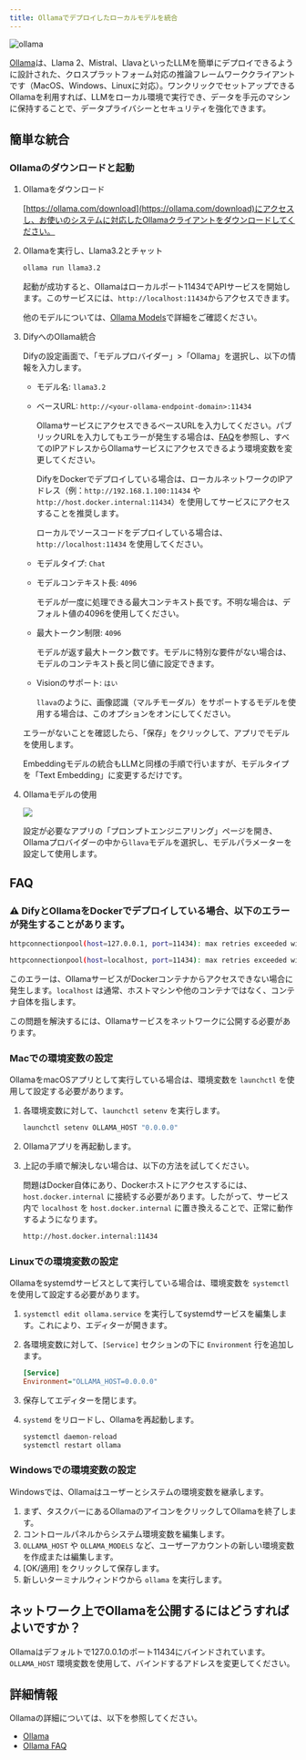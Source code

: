 ```yaml
---
title: Ollamaでデプロイしたローカルモデルを統合
---
```



![ollama](https://assets-docs.dify.ai/dify-enterprise-mintlify/jp/development/models-integration/4b23476f2be72e5c1acb9a3e5714b191.png)

[Ollama](https://github.com/jmorganca/ollama)は、Llama 2、Mistral、LlavaといったLLMを簡単にデプロイできるように設計された、クロスプラットフォーム対応の推論フレームワーククライアントです（MacOS、Windows、Linuxに対応）。ワンクリックでセットアップできるOllamaを利用すれば、LLMをローカル環境で実行でき、データを手元のマシンに保持することで、データプライバシーとセキュリティを強化できます。

## 簡単な統合

### Ollamaのダウンロードと起動

1.  Ollamaをダウンロード

    [https://ollama.com/download](https://ollama.com/download)にアクセスし、お使いのシステムに対応したOllamaクライアントをダウンロードしてください。

2.  Ollamaを実行し、Llama3.2とチャット

    ```bash
    ollama run llama3.2
    ```
    
    起動が成功すると、Ollamaはローカルポート11434でAPIサービスを開始します。このサービスには、`http://localhost:11434`からアクセスできます。

    他のモデルについては、[Ollama Models](https://ollama.com/library)で詳細をご確認ください。

3.  DifyへのOllama統合

    Difyの設定画面で、「モデルプロバイダー」>「Ollama」を選択し、以下の情報を入力します。

    *   モデル名: `llama3.2`
    *   ベースURL: `http://<your-ollama-endpoint-domain>:11434`

        OllamaサービスにアクセスできるベースURLを入力してください。パブリックURLを入力してもエラーが発生する場合は、[FAQ](#faq)を参照し、すべてのIPアドレスからOllamaサービスにアクセスできるよう環境変数を変更してください。

        DifyをDockerでデプロイしている場合は、ローカルネットワークのIPアドレス（例：`http://192.168.1.100:11434` や `http://host.docker.internal:11434`）を使用してサービスにアクセスすることを推奨します。

        ローカルでソースコードをデプロイしている場合は、`http://localhost:11434` を使用してください。

    *   モデルタイプ: `Chat`
    *   モデルコンテキスト長: `4096`

        モデルが一度に処理できる最大コンテキスト長です。不明な場合は、デフォルト値の4096を使用してください。
    *   最大トークン制限: `4096`

        モデルが返す最大トークン数です。モデルに特別な要件がない場合は、モデルのコンテキスト長と同じ値に設定できます。
    *   Visionのサポート: `はい`

        `llava`のように、画像認識（マルチモーダル）をサポートするモデルを使用する場合は、このオプションをオンにしてください。

    エラーがないことを確認したら、「保存」をクリックして、アプリでモデルを使用します。

    Embeddingモデルの統合もLLMと同様の手順で行いますが、モデルタイプを「Text Embedding」に変更するだけです。

4.  Ollamaモデルの使用

    ![](https://assets-docs.dify.ai/dify-enterprise-mintlify/jp/development/models-integration/aa3207efbcc2121ae5e03b233c90167a.png)


    設定が必要なアプリの「プロンプトエンジニアリング」ページを開き、Ollamaプロバイダーの中から`llava`モデルを選択し、モデルパラメーターを設定して使用します。

## FAQ

### ⚠️ DifyとOllamaをDockerでデプロイしている場合、以下のエラーが発生することがあります。

```bash
httpconnectionpool(host=127.0.0.1, port=11434): max retries exceeded with url:/cpi/chat (Caused by NewConnectionError('<urllib3.connection.HTTPConnection object at 0x7f8562812c20>: fail to establish a new connection:[Errno 111] Connection refused'))

httpconnectionpool(host=localhost, port=11434): max retries exceeded with url:/cpi/chat (Caused by NewConnectionError('<urllib3.connection.HTTPConnection object at 0x7f8562812c20>: fail to establish a new connection:[Errno 111] Connection refused'))
```

このエラーは、OllamaサービスがDockerコンテナからアクセスできない場合に発生します。`localhost` は通常、ホストマシンや他のコンテナではなく、コンテナ自体を指します。

この問題を解決するには、Ollamaサービスをネットワークに公開する必要があります。

### Macでの環境変数の設定

OllamaをmacOSアプリとして実行している場合は、環境変数を `launchctl` を使用して設定する必要があります。

1.  各環境変数に対して、`launchctl setenv` を実行します。

    ```bash
    launchctl setenv OLLAMA_HOST "0.0.0.0"
    ```

2. Ollamaアプリを再起動します。

3. 上記の手順で解決しない場合は、以下の方法を試してください。

    問題はDocker自体にあり、Dockerホストにアクセスするには、`host.docker.internal` に接続する必要があります。したがって、サービス内で `localhost` を `host.docker.internal` に置き換えることで、正常に動作するようになります。

    ```bash
    http://host.docker.internal:11434
    ```

### Linuxでの環境変数の設定

Ollamaをsystemdサービスとして実行している場合は、環境変数を `systemctl` を使用して設定する必要があります。

1. `systemctl edit ollama.service` を実行してsystemdサービスを編集します。これにより、エディターが開きます。
2. 各環境変数に対して、`[Service]` セクションの下に `Environment` 行を追加します。

    ```ini
    [Service]
    Environment="OLLAMA_HOST=0.0.0.0"
    ```
3.  保存してエディターを閉じます。
4.  `systemd` をリロードし、Ollamaを再起動します。

    ```bash
    systemctl daemon-reload
    systemctl restart ollama
    ```

### Windowsでの環境変数の設定

Windowsでは、Ollamaはユーザーとシステムの環境変数を継承します。

1.  まず、タスクバーにあるOllamaのアイコンをクリックしてOllamaを終了します。
2.  コントロールパネルからシステム環境変数を編集します。
3.  `OLLAMA_HOST` や `OLLAMA_MODELS` など、ユーザーアカウントの新しい環境変数を作成または編集します。
4.  [OK/適用] をクリックして保存します。
5.  新しいターミナルウィンドウから `ollama` を実行します。

## ネットワーク上でOllamaを公開するにはどうすればよいですか？

Ollamaはデフォルトで127.0.0.1のポート11434にバインドされています。`OLLAMA_HOST` 環境変数を使用して、バインドするアドレスを変更してください。

## 詳細情報

Ollamaの詳細については、以下を参照してください。

* [Ollama](https://github.com/jmorganca/ollama)
* [Ollama FAQ](https://github.com/ollama/ollama/blob/main/docs/faq.md)